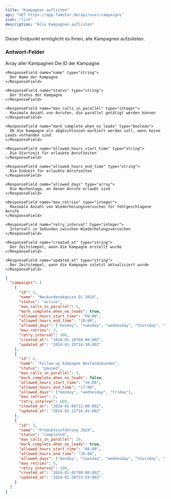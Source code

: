 ```yaml
---
title: "Kampagnen auflisten"
api: "GET https://app.famulor.de/api/user/campaigns"
icon: "list"
description: "Alle Kampagnen auflisten"
---
```


Dieser Endpunkt ermöglicht es Ihnen, alle Kampagnen aufzulisten.

### Antwort-Felder

<ResponseField name="campaigns" type="array">
  Array aller Kampagnen

  <Expandable title="Kampagnen-Eigenschaften">
    <ResponseField name="id" type="integer">
      Die ID der Kampagne
    </ResponseField>

    <ResponseField name="name" type="string">
      Der Name der Kampagne
    </ResponseField>

    <ResponseField name="status" type="string">
      Der Status der Kampagne
    </ResponseField>

    <ResponseField name="max_calls_in_parallel" type="integer">
      Maximale Anzahl von Anrufen, die parallel getätigt werden können
    </ResponseField>

    <ResponseField name="mark_complete_when_no_leads" type="boolean">
      Ob die Kampagne als abgeschlossen markiert werden soll, wenn keine Leads vorhanden sind
    </ResponseField>

    <ResponseField name="allowed_hours_start_time" type="string">
      Die Startzeit für erlaubte Anrufzeiten
    </ResponseField>

    <ResponseField name="allowed_hours_end_time" type="string">
      Die Endzeit für erlaubte Anrufzeiten
    </ResponseField>

    <ResponseField name="allowed_days" type="array">
      Die Wochentage, an denen Anrufe erlaubt sind
    </ResponseField>

    <ResponseField name="max_retries" type="integer">
      Maximale Anzahl von Wiederholungsversuchen für fehlgeschlagene Anrufe
    </ResponseField>

    <ResponseField name="retry_interval" type="integer">
      Intervall in Sekunden zwischen Wiederholungsversuchen
    </ResponseField>

    <ResponseField name="created_at" type="string">
      Der Zeitstempel, wann die Kampagne erstellt wurde
    </ResponseField>

    <ResponseField name="updated_at" type="string">
      Der Zeitstempel, wann die Kampagne zuletzt aktualisiert wurde
    </ResponseField>
  </Expandable>
</ResponseField>

<ResponseExample>

```json 200 Response
{
  "campaigns": [
    {
      "id": 1,
      "name": "Neukundenakquise Q1 2024",
      "status": "active",
      "max_calls_in_parallel": 5,
      "mark_complete_when_no_leads": true,
      "allowed_hours_start_time": "09:00",
      "allowed_hours_end_time": "18:00",
      "allowed_days": ["monday", "tuesday", "wednesday", "thursday", "friday"],
      "max_retries": 3,
      "retry_interval": 300,
      "created_at": "2024-01-10T08:00:00Z",
      "updated_at": "2024-01-15T14:30:00Z"
    },
    {
      "id": 2,
      "name": "Follow-up Kampagne Bestandskunden",
      "status": "paused",
      "max_calls_in_parallel": 3,
      "mark_complete_when_no_leads": false,
      "allowed_hours_start_time": "10:00",
      "allowed_hours_end_time": "17:00",
      "allowed_days": ["monday", "wednesday", "friday"],
      "max_retries": 2,
      "retry_interval": 600,
      "created_at": "2024-01-08T12:00:00Z",
      "updated_at": "2024-01-12T16:45:00Z"
    },
    {
      "id": 3,
      "name": "Produkteinführung 2024",
      "status": "completed",
      "max_calls_in_parallel": 10,
      "mark_complete_when_no_leads": true,
      "allowed_hours_start_time": "08:00",
      "allowed_hours_end_time": "20:00",
      "allowed_days": ["monday", "tuesday", "wednesday", "thursday", "friday", "saturday"],
      "max_retries": 5,
      "retry_interval": 180,
      "created_at": "2024-01-01T00:00:00Z",
      "updated_at": "2024-01-20T23:59:00Z"
    }
  ]
}
```

</ResponseExample>
